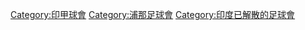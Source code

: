 [[Category:印甲球會|Category:印甲球會]]
[[Category:浦那足球會|Category:浦那足球會]]
[[Category:印度已解散的足球會|Category:印度已解散的足球會]]
